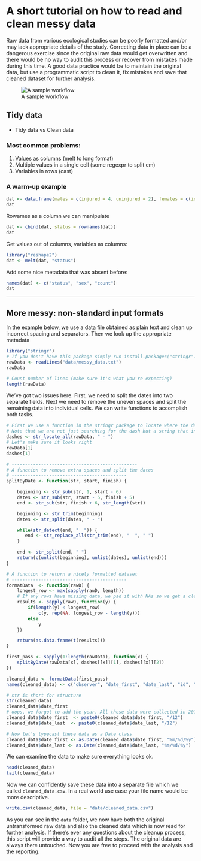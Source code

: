 
# A short tutorial on how to read and clean messy data

Raw data from various ecological studies can be poorly formatted and/or may lack appropriate details of the study. Correcting data in place can be a dangerous exercise since the original raw data would get overwritten and there would be no way to audit this process or recover from mistakes made during this time. A good data practice would be to maintain the original data, but use a programmatic script to clean it, fix mistakes and save that cleaned dataset for further analysis. 

![A sample workflow](sample_workflow.png)


## Tidy data

* Tidy data vs Clean data

### Most common problems:


1. Values as columns  (melt to long format)
2. Multiple values in a single cell (some regexpr to split em)
3. Variables in rows (cast)


### A warm-up example


```r
dat <- data.frame(males = c(injured = 4, uninjured = 2), females = c(injured = 1, uninjured = 5))
dat
```

Rowames as a column we can manipulate

```r
dat <- cbind(dat, status = rownames(dat)) 
dat
```

Get values out of columns, variables as columns:

```r
library("reshape2")
dat <- melt(dat, "status") 
```

Add some nice metadata that was absent before:

```r
names(dat) <- c("status", "sex", "count")
dat
```

---

## More messy: non-standard input formats



In the example below, we use a data file obtained as plain text and clean up incorrect spacing and separators. Then we look up the appropriate metadata 

```r
library("stringr")
# If you don't have this package simply run install.packages("stringr")
rawData <- readLines("data/messy_data.txt")
rawData
```

```r
# Count number of lines (make sure it's what you're expecting)
length(rawData)
```

We've got two issues here. First, we need to split the dates into two separate fields. Next we need to remove the uneven spaces and split the remaining data into individual cells. We can write functions to accomplish both tasks.


```r
# First we use a function in the stringr package to locate where the dashes are.
# Note that we are not just searching for the dash but a string that includes the space before and after.
dashes <- str_locate_all(rawData, " - ")
# Let's make sure it looks right
rawData[1]
dashes[1]
```

```r
# -----------------------------------------------
# A function to remove extra spaces and split the dates
# -------------------------------------------
splitByDate <- function(str, start, finish) {

    beginning <- str_sub(str, 1, start - 6)
    dates <- str_sub(str, start - 5, finish + 5)
    end <- str_sub(str, finish + 6, str_length(str))

    beginning <- str_trim(beginning)
    dates <- str_split(dates, " - ")

    while(str_detect(end, "  ")) {
       end <- str_replace_all(str_trim(end), "  ", " ")    
    }

    end <- str_split(end, " ")
    return(c(unlist(beginning), unlist(dates), unlist(end)))
}

# A function to return a nicely formatted dataset
# -------------------------------------------
formatData  <- function(rawD) {
    longest_row <- max(sapply(rawD, length))
    # If any rows have missing data, we pad it with NAs so we get a clean data.frame
    results <- sapply(rawD, function(y) {
        if(length(y) < longest_row)
            c(y, rep(NA, longest_row - length(y))) 
        else 
            y
    })

    return(as.data.frame(t(results)))
} 
```

```r
first_pass <- sapply(1:length(rawData), function(x) {
    splitByDate(rawData[x], dashes[[x]][1], dashes[[x]][2])
})

cleaned_data <- formatData(first_pass)
names(cleaned_data) <- c("observer", "date_first", "date_last", "id", "distance", "direction", "speed", "measurex", "measurey", "migratory_status", "times_observed")
```

```r
# str is short for structure
str(cleaned_data)
cleaned_data$date_first
# oops, we forgot to add the year. All these data were collected in 2012
cleaned_data$date_first  <- paste0(cleaned_data$date_first, "/12")
cleaned_data$date_last  <- paste0(cleaned_data$date_last, "/12")

# Now let's typecast these data as a Date class
cleaned_data$date_first <- as.Date(cleaned_data$date_first, "%m/%d/%y")
cleaned_data$date_last <- as.Date(cleaned_data$date_last, "%m/%d/%y")
```


We can examine the data to make sure everything looks ok.

```r
head(cleaned_data)
tail(cleaned_data)
```

Now we can confidently save these data into a separate file which we called `cleaned_data.csv`. In a real world use case your file name would be more descriptive.


```r
write.csv(cleaned_data, file = "data/cleaned_data.csv")
```

As you can see in the `data` folder, we now have both the original untransformed raw data and also the cleaned data which is now read for further analysis. If there's ever any questions about the cleanup process, this script will provide a way to audit all the steps. The original data are always there untouched. Now you are free to proceed with the analysis and the reporting.


